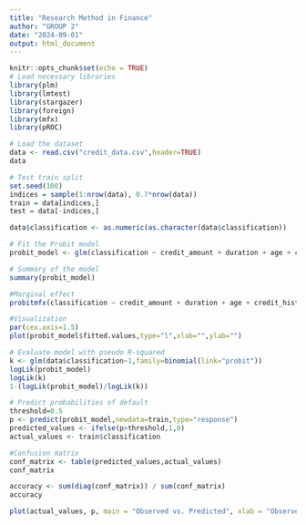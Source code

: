 ```yaml
---
title: "Research Method in Finance"
author: "GROUP 2"
date: "2024-09-01"
output: html_document
---
```


```r
knitr::opts_chunk$set(echo = TRUE)
# Load necessary libraries
library(plm)
library(lmtest)
library(stargazer)
library(foreign)
library(mfx)
library(pROC)
```

```r
# Load the dataset
data <- read.csv("credit_data.csv",header=TRUE)
data
```

```r
# Test train split
set.seed(100)
indices = sample(1:nrow(data), 0.7*nrow(data))
train = data[indices,]
test = data[-indices,]
```

```r
data$classification <- as.numeric(as.character(data$classification))
```

```r
# Fit the Probit model
probit_model <- glm(classification ~ credit_amount + duration + age + credit_history + purpose + savings_status + employment, data = train, family = binomial(link = "probit"))

# Summary of the model
summary(probit_model)
```

```r
#Marginal effect
probitmfx(classification ~ credit_amount + duration + age + credit_history + purpose + savings_status + employment, data = train)
```

```r
#Visualization
par(cex.axis=1.5)
plot(probit_model$fitted.values,type="l",xlab="",ylab="")
```


```r
# Evaluate model with pseudo R-squared
k <- glm(data$classification~1,family=binomial(link="probit"))
logLik(probit_model)
logLik(k)
1-(logLik(probit_model)/logLik(k))
```

```r
# Predict probabilities of default
threshold=0.5
p <- predict(probit_model,newdata=train,type="response")
predicted_values <- ifelse(p>threshold,1,0)
actual_values <- train$classification
```

```r
#Confusion matrix
conf_matrix <- table(predicted_values,actual_values)
conf_matrix
```

```r
accuracy <- sum(diag(conf_matrix)) / sum(conf_matrix)
accuracy
```


```r
plot(actual_values, p, main = "Observed vs. Predicted", xlab = "Observed ", ylab = "Predicted ")
```